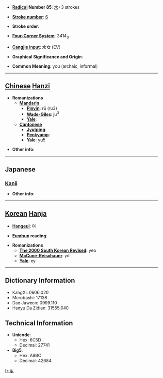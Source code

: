 * '''[[Wiktionary:Chinese radical index| Radical]] Number 85''': [[Wiktionary:Chinese radical index 水|水]]+3 strokes

* '''[[Wiktionary:Chinese total strokes index|Stroke number]]''': [[Wiktionary:Chinese total strokes index 6|6]]

* '''Stroke order''': 

* '''[[Wiktionary:Chinese four corner index|Four-Corner System]]''': 3414<sub>0</sub>

* '''[[Wiktionary:Chinese Cangjie index|Cangjie input]]''': 水女 (EV)

* '''Graphical Significance and Origin''': 

* '''Common Meaning''': you (archaic, informal)

----

== [[Chinese]] [[Hanzi]] ==

* '''Romanizations'''
** '''[[Mandarin]]'''
*** '''[[Pinyin]]''': rǔ (ru3)
*** '''[[Wade-Giles]]''': ju<sup>3</sup>
*** '''[[Yale]]''': 
** '''[[Cantonese]]'''
*** '''[[Jyutping]]''':
*** '''[[Penkyamp]]''': 
*** '''[[Yale]]''': yu5

* '''Other info''': 

----

==Japanese==
===[[Kanji]]===
{{kanji|on readings=[[じょ]] (jo)
|kun readings=[[なんじ]] (nanji)
}}

* '''Other info''':  

----

== [[Korean]] [[Hanja]] ==

* '''[[Hangeul]]''': 여

* '''[[Eumhun]] reading''': 

* '''Romanizations'''
** '''[[The 2000 South Korean Revised Romanization|The 2000 South Korean Revised]]''': yeo
** '''[[McCune-Reischauer]]''': yŏ
** '''[[Yale]]''': ey

----

== Dictionary Information ==

* KangXi: 0606.020
* Morobashi: 17138
* Dae Jaweon: 0999.110
* Hanyu Da Zidian: 31555.040

== Technical Information ==

* '''Unicode''':
** Hex: 6C5D
** Decimal: 27741
* '''Big5''':
** Hex: A6BC
** Decimal: 42684

[[fr:汝]]